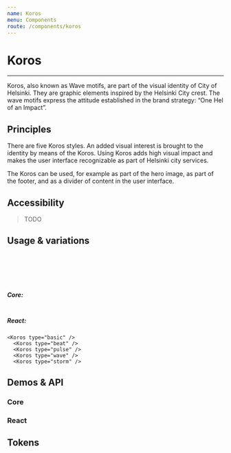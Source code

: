 ```yaml
---
name: Koros
menu: Components
route: /components/koros
---
```



# Koros

---

Koros, also known as Wave motifs, are part of the visual identity of City of Helsinki. They are graphic elements inspired by the Helsinki City crest. The wave motifs express the attitude established in the brand strategy: “One Hel of an Impact”.

## Principles

There are five Koros styles. An added visual interest is brought to the identity by means of the Koros. Using Koros adds high visual impact and makes the user interface recognizable as part of Helsinki city services.

The Koros can be used, for example as part of the hero image, as part of the footer, and as a divider of content in the user interface.

## Accessibility

> TODO

## Usage & variations

<Playground>
  <Koros type="basic" />
  <br />
  <Koros type="beat" />
  <br />
  <Koros type="pulse" />
  <br />
  <Koros type="wave" />
  <br />
  <Koros type="storm" />
</Playground>

##### Core:
```html
```

##### React:
```tsx
<Koros type="basic" />
  <Koros type="beat" />
  <Koros type="pulse" />
  <Koros type="wave" />
  <Koros type="storm" />
```

## Demos & API

### Core

### React

## Tokens